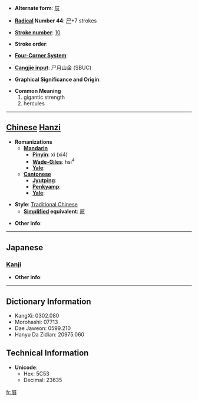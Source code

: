 * '''Alternate form''': [[屃]]

* '''[[Wiktionary:Chinese radical index| Radical]] Number 44''': [[Wiktionary:Chinese radical index 尸|尸]]+7 strokes

* '''[[Wiktionary:Chinese total strokes index|Stroke number]]''': [[Wiktionary:Chinese total strokes index 10|10]]

* '''Stroke order''': 

* '''[[Wiktionary:Chinese four corner index|Four-Corner System]]''': 

* '''[[Wiktionary:Chinese Cangjie index|Cangjie input]]''': 尸月山金 (SBUC)

* '''Graphical Significance and Origin''': 

* '''Common Meaning'''
*#gigantic strength
*# hercules


----

== [[Chinese]] [[Hanzi]] ==

* '''Romanizations'''
** '''[[Mandarin]]'''
*** '''[[Pinyin]]''': xì (xi4)
*** '''[[Wade-Giles]]''': hsi<sup>4</sup>
*** '''[[Yale]]''': 
** '''[[Cantonese]]'''
*** '''[[Jyutping]]''':
*** '''[[Penkyamp]]''': 
*** '''[[Yale]]''': 

* '''Style''': [[Traditional Chinese]] 
** '''[[Simplified Chinese|Simplified]] equivalent''': [[屃]]

* '''Other info''': 

----

==Japanese==
===[[Kanji]]===
{{kanji|on readings=[[き]] (ki)
|kun readings=[[ねいき]] (neiki), [[いびき]] (ibiki)
}}

* '''Other info''':  

----

== Dictionary Information ==

* KangXi: 0302.080
* Morohashi: 07713
* Dae Jaweon: 0599.210
* Hanyu Da Zidian: 20975.060

== Technical Information ==

* '''Unicode''':
** Hex: 5C53
** Decimal: 23635

[[fr:屓]]